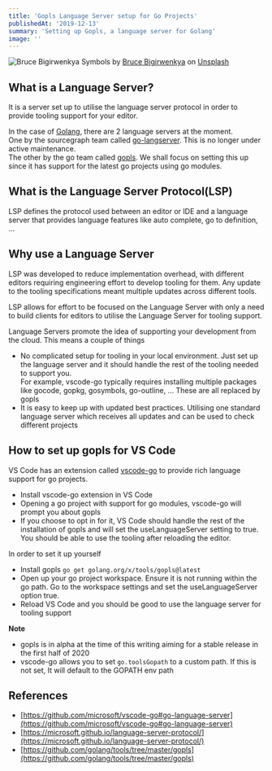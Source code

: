 ```yaml
---
title: 'Gopls Language Server setup for Go Projects'
publishedAt: '2019-12-13'
summary: 'Setting up Gopls, a language server for Golang'
image: ''
---
```


![Bruce Bigirwenkya](https://miro.medium.com/v2/resize:fit:4800/format:webp/1*TieR_XCnFq_CBe2gD8yLlg.jpeg)
Symbols by [Bruce Bigirwenkya](https://unsplash.com/@enkya?utm_source=unsplash&utm_medium=referral&utm_content=creditCopyText) on [Unsplash](https://unsplash.com/@enkya?utm_source=unsplash&utm_medium=referral&utm_content=creditCopyText)

What is a Language Server?
--------------------------

It is a server set up to utilise the language server protocol in order to provide tooling support for your editor.

In the case of [Golang](https://golang.org/), there are 2 language servers at the moment.  
One by the sourcegraph team called [go-langserver](https://github.com/sourcegraph/go-langserver). This is no longer under active maintenance.  
The other by the go team called [gopls](https://github.com/golang/tools/tree/master/gopls). We shall focus on setting this up since it has support for the latest go projects using go modules.

What is the Language Server Protocol(LSP)
-----------------------------------------

LSP defines the protocol used between an editor or IDE and a language server that provides language features like auto complete, go to definition, …

Why use a Language Server
-------------------------

LSP was developed to reduce implementation overhead, with different editors requiring engineering effort to develop tooling for them. Any update to the tooling specifications meant multiple updates across different tools.

LSP allows for effort to be focused on the Language Server with only a need to build clients for editors to utilise the Language Server for tooling support.

Language Servers promote the idea of supporting your development from the cloud. This means a couple of things

*   No complicated setup for tooling in your local environment. Just set up the language server and it should handle the rest of the tooling needed to support you.  
    For example, vscode-go typically requires installing multiple packages like gocode, gopkg, gosymbols, go-outline, … These are all replaced by gopls
*   It is easy to keep up with updated best practices. Utilising one standard language server which receives all updates and can be used to check different projects

How to set up gopls for VS Code
-------------------------------

VS Code has an extension called [vscode-go](https://github.com/Microsoft/vscode-go) to provide rich language support for go projects.

*   Install vscode-go extension in VS Code
*   Opening a go project with support for go modules, vscode-go will prompt you about gopls
*   If you choose to opt in for it, VS Code should handle the rest of the installation of gopls and will set the useLanguageServer setting to true.  
    You should be able to use the tooling after reloading the editor.

In order to set it up yourself

*   Install gopls `go get golang.org/x/tools/gopls@latest`
*   Open up your go project workspace. Ensure it is not running within the go path. Go to the workspace settings and set the useLanguageServer option true.
*   Reload VS Code and you should be good to use the language server for tooling support

**Note**

*   gopls is in alpha at the time of this writing aiming for a stable release in the first half of 2020
*   vscode-go allows you to set `go.toolsGopath` to a custom path. If this is not set, It will default to the GOPATH env path

References
----------

*   [https://github.com/microsoft/vscode-go#go-language-server](https://github.com/microsoft/vscode-go#go-language-server)
*   [https://microsoft.github.io/language-server-protocol/](https://microsoft.github.io/language-server-protocol/)
*   [https://github.com/golang/tools/tree/master/gopls](https://github.com/golang/tools/tree/master/gopls)
